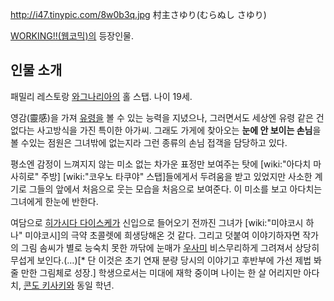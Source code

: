http://i47.tinypic.com/8w0b3q.jpg
村主さゆり(むらぬし さゆり)

[[WORKING!!(웹코믹)]]의 등장인물.

== 인물 소개 ==
패밀리 레스토랑 [[와그나리아]]의 홀 스탭. 나이 19세. 

영감(靈感)을 가져 [[유령]]을 볼 수 있는 능력을 지녔으나, 그러면서도 세상엔 유령 같은 건 없다는 사고방식을 가진 특이한 아가씨. 그래도 가게에 찾아오는 '''눈에 안 보이는 손님'''을 볼 수있는 점원은 그녀밖에 없는지라 그런 종류의 손님 접객을 담당하고 있다.

평소엔 감정이 느껴지지 않는 미소 없는 차가운 표정만 보여주는 탓에 [wiki:"아다치 마사히로" 주방] [wiki:"코우노 타쿠야" 스탭]들에게서 두려움을 받고 있었지만 사소한 계기로 그들의 앞에서 처음으로 웃는 모습을 처음으로 보여준다. 이 미소를 보고 아다치는 그녀에게 한눈에 반한다.

여담으로 [[히가시다 다이스케]]가 신입으로 들어오기 전까진 그녀가 [wiki:"미야코시 하나" 미야코시]의 극약 초콜렛에 희생당해온 것 같다. 그리고 덧붙여 이야기하자면 작가의 그림 솜씨가 별로 능숙치 못한 까닦에 눈매가 [[우사미]] 비스무리하게 그려져서 상당히 무섭게 보인다.(…)[* 단 이것은 초기 연재 분량 당시의 이야기고 후반부에 가선 제법 봐줄 만한 그림체로 성장.] 학생으로서는 미대에 재학 중이며 나이는 한 살 어리지만 아다치, [[콘도 키사키]]와 동일 학년.
